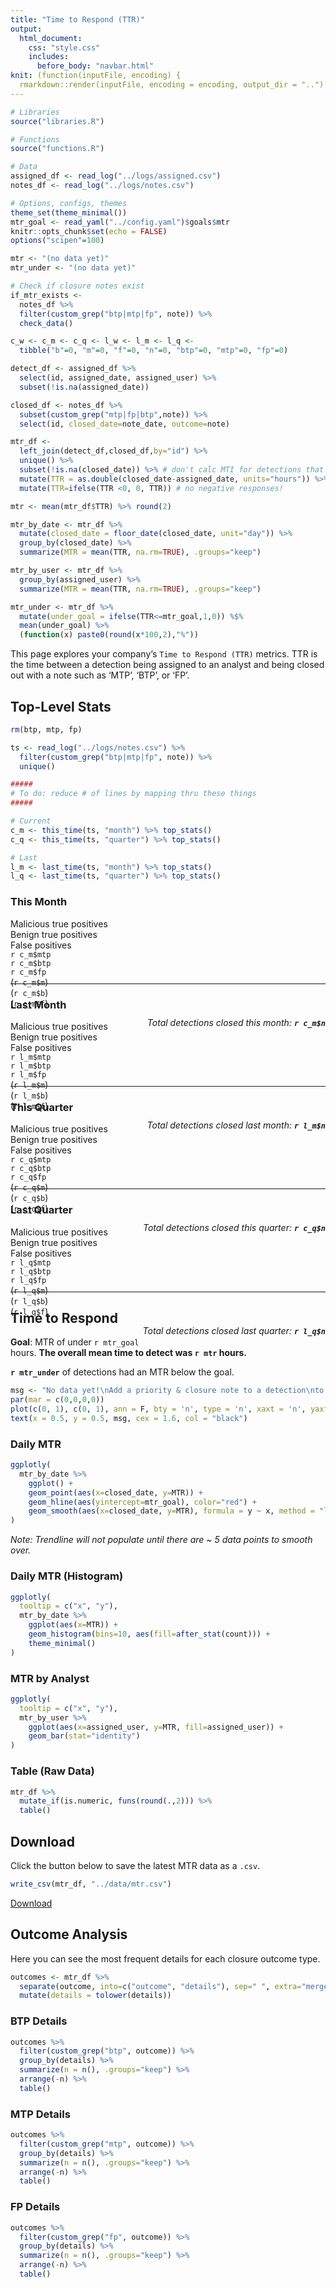 ```yaml
---
title: "Time to Respond (TTR)"
output:
  html_document:
    css: "style.css"
    includes:
      before_body: "navbar.html"
knit: (function(inputFile, encoding) {
  rmarkdown::render(inputFile, encoding = encoding, output_dir = "..") })
---
```


```r
# Libraries
source("libraries.R")

# Functions
source("functions.R")

# Data
assigned_df <- read_log("../logs/assigned.csv")
notes_df <- read_log("../logs/notes.csv")

# Options, configs, themes
theme_set(theme_minimal())
mtr_goal <- read_yaml("../config.yaml")$goals$mtr
knitr::opts_chunk$set(echo = FALSE)
options("scipen"=100)
```

```r
mtr <- "(no data yet)"
mtr_under <- "(no data yet)"

# Check if closure notes exist
if_mtr_exists <-
  notes_df %>%
  filter(custom_grep("btp|mtp|fp", note)) %>%
  check_data()

c_w <- c_m <- c_q <- l_w <- l_m <- l_q <- 
  tibble("b"=0, "m"=0, "f"=0, "n"=0, "btp"=0, "mtp"=0, "fp"=0)
```

```r
detect_df <- assigned_df %>%
  select(id, assigned_date, assigned_user) %>%
  subset(!is.na(assigned_date))

closed_df <- notes_df %>%
  subset(custom_grep("mtp|fp|btp",note)) %>%
  select(id, closed_date=note_date, outcome=note)

mtr_df <-
  left_join(detect_df,closed_df,by="id") %>%
  unique() %>%
  subset(!is.na(closed_date)) %>% # don't calc MTI for detections that aren't closed
  mutate(TTR = as.double(closed_date-assigned_date, units="hours")) %>%
  mutate(TTR=ifelse(TTR <0, 0, TTR)) # no negative responses!

mtr <- mean(mtr_df$TTR) %>% round(2)

mtr_by_date <- mtr_df %>%
  mutate(closed_date = floor_date(closed_date, unit="day")) %>%
  group_by(closed_date) %>%
  summarize(MTR = mean(TTR, na.rm=TRUE), .groups="keep")

mtr_by_user <- mtr_df %>%
  group_by(assigned_user) %>%
  summarize(MTR = mean(TTR, na.rm=TRUE), .groups="keep")

mtr_under <- mtr_df %>%
  mutate(under_goal = ifelse(TTR<=mtr_goal,1,0)) %$%
  mean(under_goal) %>%
  (function(x) paste0(round(x*100,2),"%"))
```


This page explores your company's `Time to Respond (TTR)` metrics. TTR is the time between a detection being assigned to an analyst and being closed out with a note such as 'MTP', 'BTP', or 'FP'.

## Top-Level Stats {.tabset}

```r
rm(btp, mtp, fp)

ts <- read_log("../logs/notes.csv") %>%
  filter(custom_grep("btp|mtp|fp", note)) %>%
  unique()

#####
# To do: reduce # of lines by mapping thru these things
#####

# Current
c_m <- this_time(ts, "month") %>% top_stats()
c_q <- this_time(ts, "quarter") %>% top_stats()

# Last
l_m <- last_time(ts, "month") %>% top_stats()
l_q <- last_time(ts, "quarter") %>% top_stats()
```

### This Month

<div style="height:90px;" id="closed_m">
<div>
  <div id="stat-col">Malicious true positives</div>
  <div id="stat-col">Benign true positives</div>
  <div id="stat-col">False positives</div>
</div>

<div>
  <div id="stat-col"> <a id="stat"> `r c_m$mtp` </a> </div>
  <div id="stat-col"> <a id="stat"> `r c_m$btp` </a> </div>
  <div id="stat-col"> <a id="stat"> `r c_m$fp` </a> </div>
</div>

<div>
  <div id="stat-col">(`r c_m$m`)</div>
  <div id="stat-col">(`r c_m$b`)</div>
  <div id="stat-col">(`r c_m$f`)</div>
</div>

<div style="float: right;">
  <i> Total detections closed this month: <b> `r c_m$n` </b> </i>
</div>
</div>

***

### Last Month

<div style="height:90px;" id="closed_m">
<div>
  <div id="stat-col">Malicious true positives</div>
  <div id="stat-col">Benign true positives</div>
  <div id="stat-col">False positives</div>
</div>

<div>
  <div id="stat-col"> <a id="stat"> `r l_m$mtp` </a> </div>
  <div id="stat-col"> <a id="stat"> `r l_m$btp` </a> </div>
  <div id="stat-col"> <a id="stat"> `r l_m$fp` </a> </div>
</div>

<div>
  <div id="stat-col">(`r l_m$m`)</div>
  <div id="stat-col">(`r l_m$b`)</div>
  <div id="stat-col">(`r l_m$f`)</div>
</div>

<div style="float: right;">
  <i> Total detections closed last month: <b> `r l_m$n` </b> </i>
</div>
</div>

***

### This Quarter

<div style="height:90px;" id="closed_q">
<div>
  <div id="stat-col">Malicious true positives</div>
  <div id="stat-col">Benign true positives</div>
  <div id="stat-col">False positives</div>
</div>

<div>
  <div id="stat-col"> <a id="stat"> `r c_q$mtp` </a> </div>
  <div id="stat-col"> <a id="stat"> `r c_q$btp` </a> </div>
  <div id="stat-col"> <a id="stat"> `r c_q$fp` </a> </div>
</div>

<div>
  <div id="stat-col">(`r c_q$m`)</div>
  <div id="stat-col">(`r c_q$b`)</div>
  <div id="stat-col">(`r c_q$f`)</div>
</div>

<div style="float: right;">
  <i> Total detections closed this quarter: <b> `r c_q$n` </b> </i>
</div>
</div>

***

### Last Quarter

<div style="height:90px;" id="closed_q">
<div>
  <div id="stat-col">Malicious true positives</div>
  <div id="stat-col">Benign true positives</div>
  <div id="stat-col">False positives</div>
</div>

<div>
  <div id="stat-col"> <a id="stat"> `r l_q$mtp` </a> </div>
  <div id="stat-col"> <a id="stat"> `r l_q$btp` </a> </div>
  <div id="stat-col"> <a id="stat"> `r l_q$fp` </a> </div>
</div>

<div>
  <div id="stat-col">(`r l_q$m`)</div>
  <div id="stat-col">(`r l_q$b`)</div>
  <div id="stat-col">(`r l_q$f`)</div>
</div>

<div style="float: right;">
  <i> Total detections closed last quarter: <b> `r l_q$n` </b> </i>
</div>
</div>

***

## Time to Respond {.tabset}

**Goal**: MTR of under `r mtr_goal` hours. **The overall mean time to detect was `r mtr` hours.**

**`r mtr_under`** of detections had an MTR below the goal.

```r
msg <- "No data yet!\nAdd a priority & closure note to a detection\nto see this page populate."
par(mar = c(0,0,0,0))
plot(c(0, 1), c(0, 1), ann = F, bty = 'n', type = 'n', xaxt = 'n', yaxt = 'n')
text(x = 0.5, y = 0.5, msg, cex = 1.6, col = "black")
```

### Daily MTR

```r
ggplotly(
  mtr_by_date %>%
    ggplot() +
    geom_point(aes(x=closed_date, y=MTR)) +
    geom_hline(aes(yintercept=mtr_goal), color="red") +
    geom_smooth(aes(x=closed_date, y=MTR), formula = y ~ x, method = "loess")
)
```

*Note: Trendline will not populate until there are ~ 5 data points to smooth over.*

### Daily MTR (Histogram)

```r
ggplotly(
  tooltip = c("x", "y"),
  mtr_by_date %>%
    ggplot(aes(x=MTR)) +
    geom_histogram(bins=10, aes(fill=after_stat(count))) +
    theme_minimal()
)
```

### MTR by Analyst

```r
ggplotly(
  tooltip = c("x", "y"),
  mtr_by_user %>%
    ggplot(aes(x=assigned_user, y=MTR, fill=assigned_user)) +
    geom_bar(stat="identity")
)
```

### Table (Raw Data)

```r
mtr_df %>%
  mutate_if(is.numeric, funs(round(.,2))) %>%
  table()
```

## Download

Click the button below to save the latest MTR data as a `.csv`.

```r
write_csv(mtr_df, "../data/mtr.csv")
```

<a id = "button" download="mta.csv" href="../data/mta.csv">Download</a>

## Outcome Analysis {.tabset}

Here you can see the most frequent details for each closure outcome type.

```r
outcomes <- mtr_df %>%
  separate(outcome, into=c("outcome", "details"), sep=" ", extra="merge") %>%
  mutate(details = tolower(details))
```

### BTP Details
```r
outcomes %>%
  filter(custom_grep("btp", outcome)) %>%
  group_by(details) %>%
  summarize(n = n(), .groups="keep") %>%
  arrange(-n) %>%
  table()
```

### MTP Details
```r
outcomes %>%
  filter(custom_grep("mtp", outcome)) %>%
  group_by(details) %>%
  summarize(n = n(), .groups="keep") %>%
  arrange(-n) %>%
  table()
```

### FP Details
```r
outcomes %>%
  filter(custom_grep("fp", outcome)) %>%
  group_by(details) %>%
  summarize(n = n(), .groups="keep") %>%
  arrange(-n) %>%
  table()
```

